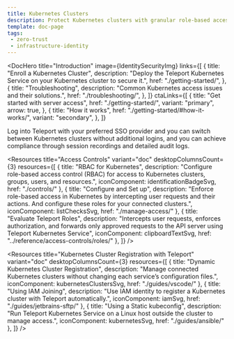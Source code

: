 ```yaml
---
title: Kubernetes Clusters
description: Protect Kubernetes clusters with granular role-based access controls at the cluster or resource level, audit logging, and session recording.
template: doc-page
tags:
 - zero-trust
 - infrastructure-identity
---
```




<DocHero
  title="Introduction"
  image={IdentitySecurityImg}
  links={[
    {
      title: "Enroll a Kubernetes Cluster",
      description: "Deploy the Teleport Kubernetes Service on your Kubernetes cluster to secure it.",
      href: "./getting-started/",
    }, 
    {
      title: "Troubleshooting",
      description: "Common Kubernetes access issues and their solutions.",
      href: "./troubleshooting/",
    },
  ]}
  ctaLinks={[
    {
      title: "Get started with server access",
      href: "./getting-started/",
      variant: "primary",
      arrow: true,
    },
    {
      title: "How it works",
      href: "./getting-started/#how-it-works/",
      variant: "secondary",
    },
  ]}
>
Log into Teleport with your preferred SSO provider and you can switch between Kubernetes clusters without additional logins, and  you can achieve compliance through session recordings and detailed audit logs.
</DocHero>

<Resources
  title="Access Controls"
  variant="doc"
  desktopColumnsCount={3}
  resources={[
    {
      title: "RBAC for Kubernetes",
      description: "Configure role-based access control (RBAC) for access to Kubernetes clusters, groups, users, and resources.",
      iconComponent: identificationBadgeSvg,
      href: "./controls/"
    },
    {
      title: "Configure and Set up",
      description: "Enforce role-based access in Kubernetes by intercepting user requests and their actions. And configure these roles for your connected clusters.",
      iconComponent: listChecksSvg,
      href: "./manage-access/"
    },
    {
      title: "Evaluate Teleport Roles",
      description: "Intercepts user requests, enforces authorization, and forwards only approved requests to the API server using Teleport Kubernetes Service",
      iconComponent: clipboardTextSvg,
      href: "../reference/access-controls/roles/"
    },
  ]}
/>

<Resources
  title="Kubernetes Cluster Registration with Teleport"
  variant="doc"
  desktopColumnsCount={3}
  resources={[
    {
      title: "Dynamic Kubernetes Cluster Registration",
      description: "Manage connected Kubernetes clusters without changing each service’s configuration files.",
      iconComponent: kubernetesClustersSvg,
      href: "./guides/vscode/"
    },
    {
      title: "Using IAM Joining",
      description: "Use IAM identity to register a Kubernetes cluster with Teleport automatically.",
      iconComponent: iamSvg,
      href: "./guides/jetbrains-sftp/"
    },
    {
      title: "Using a Static kubeconfig",
      description: "Run Teleport Kubernetes Service on a Linux host outside the cluster to manage access.",
      iconComponent: kubernetesSvg,
      href: "./guides/ansible/"
    },
  ]}
/>